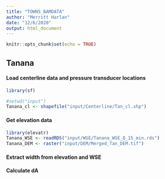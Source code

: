 ```yaml
---
title: "TOWNS_BAMDATA"
author: "Merritt Harlan"
date: "12/6/2020"
output: html_document
---
```


```r
knitr::opts_chunk$set(echo = TRUE)
```

## Tanana
#### Load centerline data and pressure transducer locations
```r
library(sf)

#setwd("input")
Tanana_cl <- shapefile("input/Centerline/Tan_cl.shp")

```
#### Get elevation data

```r
library(elevatr)
Tanana_WSE <- readRDS("input/WSE/Tanana_WSE_Q_15_min.rds")
Tanana_DEM <- raster("input/DEM/Merged_Tan_DEM.tif")


```

#### Extract width from elevation and WSE

#### Calculate dA

###
